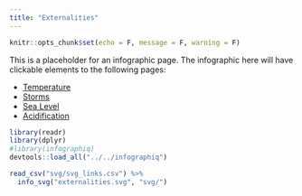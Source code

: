 ```yaml
---
title: "Externalities"
---
```


```r
knitr::opts_chunk$set(echo = F, message = F, warning = F)
```

This is a placeholder for an infographic page.
The infographic here will have clickable elements to the following pages:
 
- [Temperature](/fk-iea/modals/externalities/temperature)
- [Storms](/fk-iea/modals/externalities/storms)
- [Sea Level](/fk-iea/modals/externalities/sea_level)
- [Acidification](/fk-iea/modals/externalities/acidification)
 
```r
library(readr)
library(dplyr)
#library(infographiq)
devtools::load_all("../../infographiq")

read_csv("svg/svg_links.csv") %>% 
  info_svg("externalities.svg", "svg/")
```
